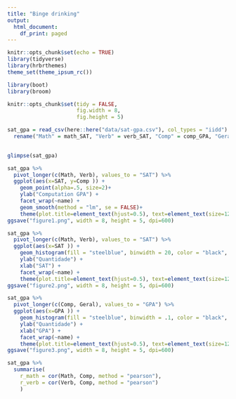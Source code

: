```yaml
---
title: "Binge drinking"
output:
  html_document:
    df_print: paged
---
```


```r
knitr::opts_chunk$set(echo = TRUE)
library(tidyverse)
library(hrbrthemes)
theme_set(theme_ipsum_rc())

library(boot)
library(broom)

knitr::opts_chunk$set(tidy = FALSE,
                      fig.width = 8,
                      fig.height = 5)
```

```r
sat_gpa = read_csv(here::here("data/sat-gpa.csv"), col_types = "iidd") %>%
  rename("Math" = math_SAT, "Verb" = verb_SAT, "Comp" = comp_GPA, "Geral" = univ_GPA)
                  

glimpse(sat_gpa)
```


```r
sat_gpa %>%
  pivot_longer(c(Math, Verb), values_to = "SAT") %>%
  ggplot(aes(x=SAT, y=Comp )) +
    geom_point(alpha=.5, size=2)+
    ylab("Computation GPA") +
    facet_wrap(~name) +
    geom_smooth(method = "lm", se = FALSE)+
    theme(plot.title=element_text(hjust=0.5), text=element_text(size=12))
ggsave("figure1.png", width = 8, height = 5, dpi=600)
```

```r

sat_gpa %>%
  pivot_longer(c(Math, Verb), values_to = "SAT") %>%
  ggplot(aes(x=SAT )) +
    geom_histogram(fill = "steelblue", binwidth = 20, color = "black", alpha = .5) + 
    ylab("Quantidade") +
    xlab("SAT") +
    facet_wrap(~name) +
    theme(plot.title=element_text(hjust=0.5), text=element_text(size=12))
ggsave("figure2.png", width = 8, height = 5, dpi=600)
```

```r

sat_gpa %>%
  pivot_longer(c(Comp, Geral), values_to = "GPA") %>%
  ggplot(aes(x=GPA )) +
    geom_histogram(fill = "steelblue", binwidth = .1, color = "black", alpha = .5) + 
    ylab("Quantidade") +
    xlab("GPA") +
    facet_wrap(~name) +
    theme(plot.title=element_text(hjust=0.5), text=element_text(size=12))
ggsave("figure3.png", width = 8, height = 5, dpi=600)
```

```r

sat_gpa %>%
  summarise(
    r_math = cor(Math, Comp, method = "pearson"),
    r_verb = cor(Verb, Comp, method = "pearson")
    )
```

